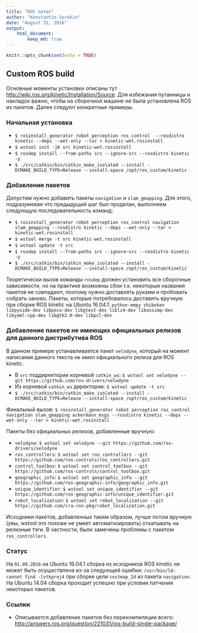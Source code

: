 ```yaml
---
title: "ROS notes"
author: "Konstantin Sorokin"
date: "August 31, 2016"
output:
    html_document:
        keep_md: true
---
```


```r
knitr::opts_chunk$set(echo = TRUE)
```

## Custom ROS build
Основные моменты установки описаны тут <http://wiki.ros.org/kinetic/Installation/Source>. Для избежания путанницы и накладок важно, чтобы на сборочной машине не была установлена ROS из пакетов. Далее следуют конкретные примеры.

### Начальная установка

* `$ rosinstall_generator robot perception ros_control  --rosdistro kinetic --deps --wet-only --tar > kinetic-wet.rosinstall`
* `$ wstool init -j8 src kinetic-wet.rosinstall`
* `$ rosdep install --from-paths src --ignore-src --rosdistro kinetic -y`
* `$ ./src/catkin/bin/catkin_make_isolated --install -DCMAKE_BUILD_TYPE=Release --install-space /opt/ros_custom/kinetic`

### Добавление пакетов
Допустим нужно добавить пакеты `navigation` и `slam_gmapping`. Для этого, подразумевая что предыдущий шаг был проделан, выполняем следующую последовательность команд:

* `$ rosinstall_generator robot perception ros_control navigation slam_gmapping --rosdistro kinetic --deps --wet-only --tar > kinetic-wet.rosinstall`
* `$ wstool merge -t src kinetic-wet.rosinstall`
* `$ wstool update -t src`
* `$ rosdep install --from-paths src --ignore-src --rosdistro kinetic -y`
* `$ ./src/catkin/bin/catkin_make_isolated --install -DCMAKE_BUILD_TYPE=Release --install-space /opt/ros_custom/kinetic`

Теоретически вызов команды `rosdep` должен установить все сборочные зависимости, но на практике возможны сбои т.к. некоторые названия пакетов не совпадают, поэтому нужно доставлять руками и пробовать собрать заново. Пакеты, которые потребовалось доставить вручную при сборке ROS kinetic на Ubuntu 16.04.1: `python-empy shiboken libpyside-dev libpoco-dev libgtest-dev liblz4-dev libassimp-dev libyaml-cpp-dev libgtk2.0-dev libpcl-dev`

### Добавление пакетов не имеющих официальных релизов для данного дистрибутива ROS
В данном примере устанавливается пакет `velodyne`, который на момент написания данного текста не имел официального релиза для ROS kinetic.

* В `src` поддиректории корневой `catkin_ws`: `$ wstool set velodyne --git https://github.com/ros-drivers/velodyne`
* Из корневой `catkin_ws` директории: `$ wstool update -t src`
* `$ ./src/catkin/bin/catkin_make_isolated --install -DCMAKE_BUILD_TYPE=Release --install-space /opt/ros_custom/kinetic`

Финальный вызов:
`$ rosinstall_generator robot perception ros_control navigation slam_gmapping ackermann_msgs --rosdistro kinetic --deps --wet-only --tar > kinetic-wet.rosinstall`

Пакеты без официальных релизов, добавленные вручную:

* `velodyne`: `$ wstool set velodyne --git https://github.com/ros-drivers/velodyne`
* `ros_controllers`: `$ wstool set ros_controllers --git https://github.com/ros-controls/ros_controllers.git`
* `control_toolbox`: `$ wstool set control_toolbox --git https://github.com/ros-controls/control_toolbox.git`
* `geographic_info`: `$ wstool set geographic_info --git https://github.com/ros-geographic-info/geographic_info.git`
* `unique_identifier`: `$ wstool set unique_identifier --git https://github.com/ros-geographic-info/unique_identifier.git`
* `robot_localization`: `$ wstool set robot_localization --git https://github.com/cra-ros-pkg/robot_localization.git`

Исходники пакетов, добавленных таким образом, лучше потом вручную (увы, wstool это похоже не умеет автоматизировать) откатывать на релизные тэги. В частности, были замечены проблемы с пакетом `ros_controllers`.

### Статус
На `01.09.2016` на Ubuntu 16.04.1 сборка из исходников ROS kinetic не может быть осуществлена из-за следующей ошибки:
`/usr/bin/ld: cannot find -lvtkproj4` при сборке цели `costmap_2d` из пакета `navigation`. На Ubuntu 14.04 сборка проходит успешно при условии патчения некоторых пакетов.


### Ссылки

* Описывается добавление пакетов без перекомпиляции всего: <http://answers.ros.org/question/221031/ros-build-single-package/>
